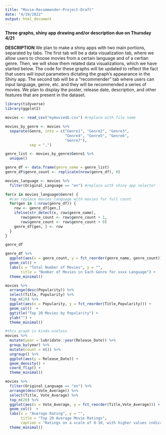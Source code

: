 ```yaml
---
title: "Movie-Recommender-Project-Draft"
date: "4/19/2022"
output: html_document
---
```


**Three graphs, shiny app drawing and/or description due on Thursday 4/21**

**DESCRIPTION**
We plan to make a shiny apps with two main portions, separated by tabs. The first tab will be a data visualization tab, where we allow users to choose movies from a certain language and of a certian genre. Then, we will show them related data visualizations, which we have started below. The code for these graphs will be updated to reflect the fact that users will input parameters dictating the graph's appearance in the Shiny app. The second tab will be a "recommender" tab where users can input language, genre, etc. and they will be recommended a series of movies. We plan to display the poster, release date, description, and other features that are present in the dataset. 

```r
library(tidyverse)
library(ggplot2)
```

```r
movies <- read_csv("mymoviedb.csv") #replace with file name
```

```r
movies_by_genre <- movies %>%
  separate(Genre, into = c("Genre1", "Genre2", "Genre3",
                           "Genre4", "Genre5", "Genre6",
                           "Genre7"), 
           sep = ",")
```

```r
genre_list <- movies_by_genre$Genre1 %>% 
  unique()

genre_df <- data.frame(genre_name = genre_list)
genre_df$genre_count <- replicate(nrow(genre_df), 0)

movies_language <- movies %>% 
  filter(Original_Language == "en") #replace with shiny app selector

for(x in movies_language$Genre) { 
  #can replace movies_language with movies for full count
  for(gen in 1:nrow(genre_df)) {
    row <- genre_df[gen,]
    ifelse(str_detect(x, row$genre_name),
       row$genre_count <- row$genre_count + 1,
       row$genre_count <- row$genre_count + 0)
    genre_df[gen, ] <- row
  }
}

genre_df

```


```r
genre_df %>% 
  ggplot(aes(x = genre_count, y = fct_reorder(genre_name, genre_count))) +
  geom_col() +
  labs(x = "Total Number of Movies", y = "", 
       title = "Number of Movies in Each Genre for xxxx Language") +
  theme_minimal() 
```

```r
movies %>%
  arrange(desc(Popularity)) %>%
  select(Title, Popularity) %>%
  top_n(20) %>%
  ggplot(aes(x = Popularity, y = fct_reorder(Title,Popularity))) + 
  geom_col()  + 
  ggtitle("Top 20 Movies by Popularity") + 
  ylab("") + 
  theme_minimal()
```
```r
#this graph is kinda useless
movies %>% 
  mutate(year = lubridate::year(Release_Date)) %>% 
  group_by(year) %>% 
  mutate(count = n()) %>% 
  ungroup() %>% 
  ggplot(aes(y = Release_Date)) + 
  geom_density() + 
  coord_flip() + 
  theme_minimal()
```

```r
movies %>%
  filter(Original_Language == "en") %>% 
  arrange(desc(Vote_Average)) %>%
  select(Title, Vote_Average) %>%
  top_n(20) %>%
  ggplot(aes(x = Vote_Average, y = fct_reorder(Title,Vote_Average))) + 
  geom_col()  + 
  labs(x = "Average Rating", y = "",
       title = "Top 20 Average Movie Ratings",
       caption = "Ratings on a scale of 0-10, with higher values indicating better scores.\nData based on consumer ratings from TMDB.") +
  theme_minimal()
```

